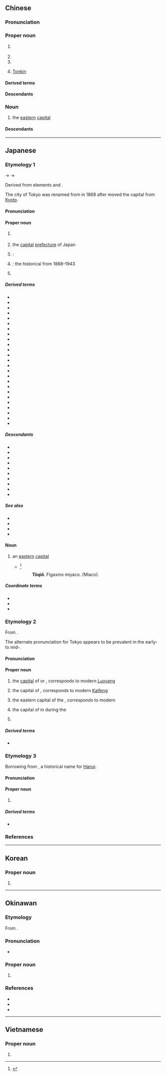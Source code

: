 {{also|东京}}
==Chinese==
{{zh-wp|zh:東京 (消歧義)|zh|yue:東京 (搞清楚)|yue|lzh:東京都|gan|hak:Tûng-kîn|cdo:Dŭng-gĭng|nan:Tang-kiaⁿ|wuu}}
{{zh-forms|s=东京}}

===Pronunciation===
{{zh-pron
|m=Dōngjīng
|c=dung1 ging1
|h=pfs=Tûng-kîn;gd=dung1 gin1
|md=Dĕ̤ng-gĭng
|mn=Tang-kiaⁿ
|mn-t=dang1 gian1
|w=1ton jin
|mc=y
|oc=y
|cat=pn,n
}}

===Proper noun===
{{head|zh|proper noun}}

# {{zh-div|都}} {{place|zh|prefecture/capital city|c/Japan|t1=Tokyo}}
# {{zh-old-name|開封}}
# {{zh-old-name|河內}}
# {{lb|zh|history}} [[Tonkin]]

====Derived terms====
{{zh-der|東京薯|東京灣|東京審判}}

====Descendants====
{{CJKV||^とうけい}}

===Noun===
{{zh-noun}}

# {{lb|zh|historical}} the [[eastern]] [[capital]] {{gl|in [[situation]]s where [[dual]] capitals [[exist]]ed}}

====Descendants====
{{CJKV||とうきょう}}

{{zh-cat|Exonyms}}

----

==Japanese==

===Etymology 1===
<div style="float:right;">
{{wp|lang=ja}}
{{wp|Tokyo}}
</div>
{{ja-kanjitab|とう|きょう|yomi=kanon,goon}}
{{IPAchar|/tou kjau/}} → {{IPAchar|/toːkjɔː/}} → {{IPAchar|/toːkjoː/}}

Derived from {{der|ja|ltc|-}} elements {{ltc-l|東||[[east]], [[eastern]]|id=1}} and {{ltc-l|京||[[capital]]|id=1}}.

The city of Tokyo was renamed from {{m|ja|江戸|tr=[[Edo]]}} in 1868 after {{w|Emperor Meiji}} moved the capital from [[Kyoto]].

====Pronunciation====
{{ja-pron|y=o|とうきょう|acc=0|audio=Ja-Tokyo.ogg}}

====Proper noun====
{{ja-pos|とうきょう|proper|hhira=とうきやう}}

# {{place|ja|prefecture/capital city|c/Japan|consisting of 23 [[special ward]]s|t1=Tokyo|sort=とうきよう}}
#: {{ja-usex|昨日、'''東%京'''は曇りでしたか。|^きのう、'''^とう%きょう''' は くもり でした か。|Was it cloudy in '''Tokyo''' yesterday?}}
# {{short for|ja|東京都|tr=Tōkyō-to|nodot=1|sort=とうきよう}} the [[capital]] [[prefecture]] of Japan
# {{short for|ja|東京駅|tr=Tōkyō-eki|nodot=1}}: {{w|Tokyo Station}}
# {{lb|ja|historical|sort=とうきよう}} {{short for|ja|東京府|tr=Tōkyō-fu|nodot=1}}: the historical {{w|Tokyo Prefecture}} from 1868–1943
# {{surname|ja|A=a|nodot=1|sort=とうきよう}}

=====Derived terms=====
{{der-top3}}
* {{ja-r|東%京%駅|^とう%きょう%-えき}}
* {{ja-r|東%京 音%頭|^とう%きょう ^おん%ど}}
* {{ja-r|東%京%錦|とう%ぎょう%き}}
* {{ja-r|東%京 銀%行|^とう%きょう ^ぎん%こう}}
* {{ja-r|東%京%圏|^とう%きょう%-けん}}
* {{ja-r|東%京%語|^とう%きょう%-ご}}
* {{ja-r|東%京%港|^とう%きょう%-こう}}
* {{ja-r|東%京 言%葉|^とう%きょう こと%ば}}
* {{ja-r|東%京 五%輪|^とう%きょう ^ご%りん}}
* {{ja-r|東%京 裁%判|^とう%きょう ^さい%ばん}}
* {{ja-r|東%京%式アクセント|^とう%きょう%-しき アクセント}}
* {{ja-r|東%京 証%券 取%引%所|^とう%きょう ^しょう%けん ^とり%ひき%じょ}}
* {{ja-r|東%京%人|^とう%きょう%-じん}}
* {{ja-r|東%京スカイツリー|^とう%きょう ^スカイツリー}}
* {{ja-r|東%京 達磨%蛙|^トウ%キョウ ダルマ%ガエル}}
* {{ja-r|東%京タワー|^とう%きょう ^タワー}}
* {{ja-r|東%京 天%文%台|^とう%きょう ^てん%もん%だい}}
* {{ja-r|東%京%都|^とう%きょう%-と}}
* {{ja-r|東%京の茵|とう%ぎょう の しとね}}
* {{ja-r|東%京%府|^とう%きょう%-ふ}}
* {{ja-r|東%京%弁|^とう%きょう%-べん}}
* {{ja-r|東%京 帆%立%貝|^トウ%キョウ ホ%タテ%ガイ}}
* {{ja-r|東%京%者|^とう%きょう%-もの}}
* {{ja-r|東%京湾|^とう%きょう-わん}}
* {{ja-r|西%東%京|^にし%とう%きょう}}
{{der-bottom}}

=====Descendants=====
{{der-top|Descendants}}
* {{desc|bor=1|nl|Tokio}}
* {{desc|bor=1|en|Tokyo}}
* {{desc|bor=1|fr|Tokyo}}
* {{desc|bor=1|de|Tokio}}
* {{desc|bor=1|ko|^동경}}
* {{desc|bor=1|nb|Tokyo}}
* {{desc|bor=1|pt|Tóquio}}
* {{desc|bor=1|ru|То́кио}}
* {{desc|bor=1|es|Tokio}}
* {{desc|bor=1|vi|Đông Kinh}}
{{der-bottom}}

=====See also=====
* {{ja-r|江%戸|^え%ど}}
* {{ja-r|トンキン|rom=Tonkin}}
* {{ja-r|北%京|^ペ%キン|[[Beijing]]}}
* {{ja-r|南%京|^なん%きん|[[Nanjing]]}}

====Noun====
{{ja-noun|とうきょう|hhira=とうきやう}}

# {{lb|ja|historical}} an [[eastern]] [[capital]]
#* {{RQ:Nippo Jisho|663}}<ref>{{R:Nippo Jisho}}</ref>
#*: '''Tôqiǒ'''. {{lang|ja|トゥキャゥ (東京)}} Figaxino miyaco. {{lang|ja|(東の都) 東の地方の都}} (Miaco).

=====Coordinate terms=====
* {{ja-r|西%京|さい%きょう|[[western]] [[capital]]}}
* {{ja-r|南%京|なん%きょう|[[southern]] capital}}
* {{ja-r|北%京|ほっ%きょう|[[northern]] capital}}

===Etymology 2===
{{ja-kanjitab|yomi=kanon|とう|けい}}

From {{bor|ja|ltc|sort=とうけい|-}} {{ltc-l|東京}}.

The alternate pronunciation for Tokyo appears to be prevalent in the early- to mid-{{w|Meiji period}}.

====Pronunciation====
{{ja-pron|y=ko|とうけい|acc=0}}

====Proper noun====
{{ja-pos|とうけい|proper}}

# {{lb|ja|historical|sort=とうけい}} the [[capital]] of {{m|ja|東漢|tr=Tōkan||{{w|Eastern Han}}}} or {{m|ja|後漢|tr=Gokan||{{w|Later Han}}}}, corresponds to modern [[Luoyang]]
# {{lb|ja|historical}} the capital of {{m|ja|北宋|tr=Hokusō||{{w|Northern Song}}}}, corresponds to modern [[Kaifeng]]
# {{lb|ja|historical}} the eastern capital of the {{w|Jin dynasty (1115–1234)|Jurchen Jin dynasty}}, corresponds to modern {{w|Liaoyang}}
# {{lb|ja|historical}} the capital of {{w|List of provinces of Balhae|Yongwon province}} in {{w|Balhae}} during the {{w|Tang dynasty}}
# {{lb|ja|historical}} {{n-g|{{dated spelling of|ja||とうきょう|tr=Tōkyō|nodot=1|sort=とうけい}} above}}

=====Derived terms=====
* {{ja-r|東%京%人|^とう%けい%-じん}}

===Etymology 3===
<div style="float:right;">
{{wp|lang=ja|トンキン}}
{{wp|Tonkin}}
</div>
{{ja-kanjitab|yomi=soon,toon|とん|きん}}

Borrowing from {{bor|ja|vi|東京|sort=とんきん|tr={{l|vi|Đông Kinh}}|t=[[Eastern]] [[capital]]}}, a historical name for [[Hanoi]]. {{rfv-etym|ja}}

====Pronunciation====
{{ja-pron|トンキン|y=on|acc=1}}

====Proper noun====
{{ja-pos|トンキン|proper}}

# {{lb|ja|historical}} {{place|ja|northern <<region>> of <<c/Vietnam>>|t1=Tonkin}}

=====Derived terms=====
* {{ja-r|東%京 錦|^トン%キン にしき}}

===References===
<references/>

----

==Korean==
{{ko-hanjatab}}

===Proper noun===
{{ko-propn|hangeul=동경}}

# {{hanja form of|동경|alternative name of [[Tokyo]]}}

----

==Okinawan==
{{ryu-kanjitab|とー|ちょー|yomi=on}}

===Etymology===
From {{bor|ryu|ja|東京|tr=Tōkyō|sort=とおちよお}}.

===Pronunciation===
* {{IPA|ryu|/toːt͡ɕoː/|sort=とおちよお}}

===Proper noun===
{{ryu-pos|proper|とーちょー}}

# {{place|ryu|prefecture/capital city|c/Japan|consisting of 23 [[special ward]]s|t1=Tokyo|sort=とおちよお}}
#: {{ryu-usex|'''東京'''んかい行ち欲さん。|'''とーちょー'''-んかい いちぶさん。|(I) want to go to '''Tokyo'''.}}

===References===
* {{R:JLect|とーちょー【東京】|749|toochoo}}
* {{R:Shuri-Naha Dialect Dictionary|トーチョー|22565}}
* {{R:Okinawago Jiten}}

{{c|ryu|Exonyms|sort=とおちよお}}

----

==Vietnamese==
{{vi-hantutab}}

===Proper noun===
{{vi-proper noun|sc=Hani}}

# {{han tu form of|Đông Kinh|former name of [[Hanoi]], [[Tonkin]]; [[Tokyo]]}}